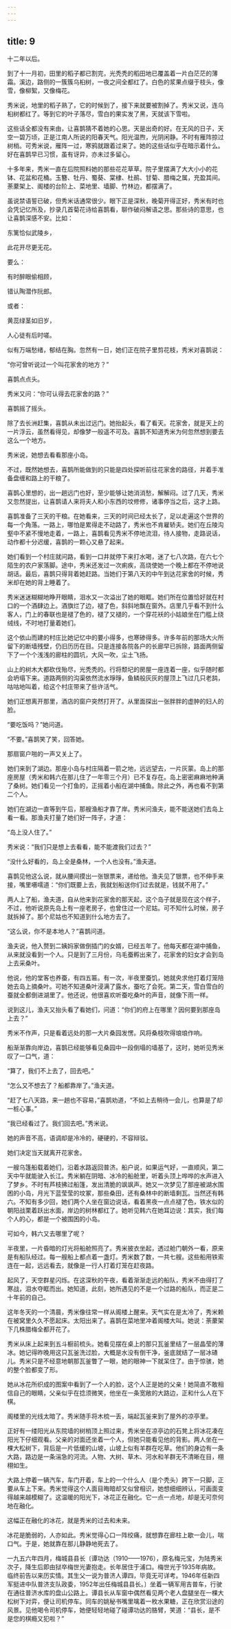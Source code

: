 ```yaml
---
---
---
```

title: 9
---




十二年以后。

到了十一月初，田里的稻子都已割完，光秃秃的稻田地已覆盖着一片白茫茫的薄霜。溪边，路侧的一簇簇乌桕树，一夜之间全都红了。白色的浆果点缀于枝头，像雪，像柳絮，又像梅花。

秀米说，地里的稻子熟了，它的时候到了，接下来就要被割掉了。秀米又说，连乌桕树都红了。等到它的叶子落尽，雪白的果实发了黑，天就该下雪啦。

这些话全都没有来由，让喜鹊猜不着她的心思。天是出奇的好。在无风的日子，天空一碧万顷，正是江南人所说的阳春天气。阳光温煦，光阴闲静。不时有雁阵掠过树梢。可秀米说，雁阵一过，寒鸦就跟着过来了。她的这些话似乎在暗示着什么。好在喜鹊早已习惯，虽有讶异，亦未过多留心。

十多年来，秀米一直在后院照料她的那些花花草草。院子里摆满了大大小小的花钵、花盆和花桶。玉簪、牡丹、蜀葵、棠棣、杜鹃、甘菊、腊梅之属，充盈其间。荼䕷架上、阁楼的台阶上、菜地里、墙脚、竹林边，都摆满了。

虽说禁语誓已破，但秀米话通常很少。眼下正是深秋，晚菊开得正好，秀米有时也会凭记忆所及，抄录几首菊花诗给喜鹊看，聊作破闷解语之思。那些诗的意思，也让喜鹊深感不安。比如：

东篱恰似武陵乡，

此花开尽更无花。

要么：

有时醉眼偷相顾，

错认陶潜作阮郎。

或者：

黄蕊绿茎如旧岁，

人心徒有后时嗟。

似有万端愁绪，郁结在胸。忽然有一日，她们正在院子里剪花枝，秀米对喜鹊说：

“你可曾听说过一个叫花家舍的地方？”

喜鹊点点头。

秀米又问：“你可认得去花家舍的路？”

喜鹊摇了摇头。

除了去长洲赶集，喜鹊从未出过远门。她抬起头，看了看天。花家舍，就是天上的一片浮云，虽然看得见，却像梦一般遥不可及。喜鹊不知道秀米为何忽然想到要去这么一个地方。

秀米说，她想去看看那座小岛。

不过，既然她想去，喜鹊所能做到的只能是四处探听前往花家舍的路径，并着手准备盘缠和路上的干粮了。

喜鹊心里想的，出一趟远门也好，至少能够让她消消愁，解解闷。过了几天，秀米又忽然提出，让喜鹊请人来将夫人和小东西的坟修修，诸事停当之后，这才上路。





喜鹊准备了三天的干粮。在她看来，三天的时间已经太长了，足以走遍这个世界的每一个角落。一路上，哪怕是累得走不动路了，秀米也不肯雇轿夫。她们在丘陵沟壑中不紧不慢地走着，一路上，喜鹊看见秀米不停地流泪，待人接物，走路说话，动作都十分迟缓，喜鹊的一颗心又悬了起来。

她们看到一个村庄就问路，看到一口井就停下来打水喝，迷了七八次路，在六七个陌生的农户家落脚。途中，秀米还发过一次痢疾，高烧使她一个晚上都在不停地说胡话。最后，喜鹊只得背着她赶路。当她们于第八天的中午到达花家舍的时候，秀米却在她的背上睡着了。

秀米迷迷糊糊地睁开眼睛，泪水又一次溢出了她的眼眶。她们所在位置恰好就在村口的一个酒肆边上。酒旗烂了边，褪了色，斜斜地飘在窗外。店里几乎看不到什么客人，门上的春联也是褪了色的，褪了又褪的，一个穿花袄的小姑娘坐在门槛上绕绒线，不时地打量着她们。

这个依山而建的村庄比她记忆中的要小得多，也寒碜得多。许多年前的那场大火所留下的断墙残壁，仍旧历历在目。只是连接各院各户的长廊早已拆除，路面两侧留下了一个个浅浅的廊柱的圆坑，大风一吹，尘土飞扬。

山上的树木大都砍伐殆尽，光秃秃的。行将颓圮的房屋一座连着一座，似乎随时都会坍塌下来。道路两侧的沟渠依然流水琤琤，鱼鳞般灰灰的屋顶上飞过几只老鸹，咕咕地叫着，给这个村庄带来了些许活气。

她们正想离开那里，酒店的窗户突然打开了。从里面探出一张胖胖的虚肿的妇人的脸。

“要吃饭吗？”她问道。

“不要。”喜鹊笑了笑，回答她。

那扇窗户啪的一声又关上了。





她们来到了湖边。那座小岛与村庄隔着一箭之地，远远望去，一片灰蒙。岛上的那座房屋（秀米和韩六在那儿住了一年零三个月）已不复存在。岛上密密麻麻地种满了桑树。她们看见一个打鱼的，正摇着小船在湖中捕鱼。除此之外，再也看不到第二个人。

她们在湖边一直等到午后，那艘渔船才靠了岸。秀米问渔夫，能不能送她们去岛上看一看。那渔夫打量了她们好一阵子，才道：

“岛上没人住了。”

秀米说：“我们只是想上去看看，能不能渡我们过去？”

“没什么好看的，岛上全是桑林，一个人也没有。”渔夫道。

喜鹊见他这么说，就从腰间摸出一张银票来，递给他。渔夫见了银票，也不伸手来接，嘴里嗫嚅道：“你们既要上去，我就划船送你们过去就是，钱就不用了。”

两人上了船，渔夫道，自从他来到花家舍的那天起，这个岛子就是现在这个样子，不过，他听说原先岛上有一座老房子，也曾住过一个尼姑。可不知什么时候，房子就拆掉了。那个尼姑也不知道到什么地方去了。

“这么说，你不是本地人？”喜鹊问道。

渔夫说，他入赘到二姨妈家做倒插门的女婿，已经五年了。他每天都在湖中捕鱼，从来就没看到一个人。只是到了三月份，乌毛蚕孵出来了，花家舍的妇女才会到岛上去采桑叶。

他说，他的堂客也养蚕，有四五匾。有一次，半夜里蚕饥，她就央求他打着灯笼陪她去岛上摘桑叶。可她不知道桑叶浸满了露水，蚕吃了会死。第二天，雪白雪白的蚕就全都倒进湖里了。他还说，他很喜欢听蚕吃桑叶的声音，就像下雨一样。

说到这儿，渔夫又抬头看了看她们，问道：“你们的府上在哪里？因何要到那座岛上去？”

秀米不作声，只是看着远处的那一大片桑园发愣。风将桑枝吹得琅琅作响。

船渐渐靠向岸边，喜鹊已经能够看见桑园中一段倒塌的墙基了，这时，她听见秀米叹了一口气，道：

“算了，我们不上去了，回去吧。”

“怎么又不想去了？船都靠岸了。”渔夫道。

“赶了七八天路，来一趟也不容易，”喜鹊劝道，“不如上去稍待一会儿，也算是了却一桩心事。”

“我已经看过了。我们回去吧。”秀米说。

她的声音不高，语调却是冷冷的，硬硬的，不容辩驳。





她们决定当天就离开花家舍。

一艘乌篷船载着她们，沿着水路返回普济。船户说，如果运气好，一直顺风，第二天中午就能驶入长江。秀米躺在阴暗、冰冷的船舱里，听着头顶上哗哗的水声进入了梦乡。不时有芦枝拂过船篷，发出清脆的飒飒声。她又一次梦见了那座被湖水围困的小岛，月光下蓝莹莹的坟冢，那些桑田，还有桑林中的断墙剩瓦。当然还有韩六。不知有多少回，她们两个人坐在窗边说话，看着黑夜一点点褪了色，铁水似的朝阳战栗着跃出水面，岸边的树林都红了。她听见韩六在她耳边说：其实，我们每个人的心，都是一个被围困的小岛。

可如今，韩六又去哪里了呢？





半夜里，一片昏暗的灯光将船舱照亮了。秀米披衣坐起，透过舱门朝外一看，原来是有船队经过。每一艘船上都点着一盏灯。秀米数了数，一共七艘。这些船用铁索连在一起，远远看去，就像是一行人打着灯笼在赶夜路。

起风了，天空群星闪烁。在这深秋的午夜，看着渐渐走远的船队，秀米不由得打了寒战，泪水夺眶而出。她知道，此刻，她所遇见的不是一个过路的船队，而正是二十年前的自己。





这年冬天的一个清晨，秀米像往常一样从阁楼上醒来。天气实在是太冷了，秀米赖在被窝里久久不愿起床。太阳出来了。喜鹊在菜地里冲着阁楼大叫。她说：荼䕷架下几株腊梅全都开花了。

秀米从床上起来到五斗橱前梳头。她看见摆在桌上的那只瓦釜里结了一层晶莹的薄冰。她记得昨晚用这只瓦釜洗过脸，大概是水没有倒干净，釜底就结了一层冰碴儿。秀米只是不经意地朝那瓦釜瞥了一眼，她的眼神一下就呆住了。由于惊骇，她的整个脸都变了形。

她从冰花所织成的图案中看到了一个人的脸，这个人正是她的父亲！她简直不敢相信自己的眼睛，父亲似乎在捻须微笑，他坐在一条宽敞的大路边，正和什么人在下棋。

阁楼里的光线太暗了。秀米随手将木梳一丢，端起瓦釜来到了屋外的凉亭里。

正好有一缕阳光从东院墙的树梢顶上照过来，秀米坐在凉亭边的石凳上将冰花凑在阳光下仔细观看。父亲的对面还坐着一个人，但她只能看见他的背影。两人坐在一棵大松树下，背后是一片低缓的山坡，山坡上似有羊群在吃草。他们的身边有一条大路，路边是一条湍急的河流。人物、大树、草木、河水和羊群无不清晰在目，栩栩如生。

大路上停着一辆汽车，车门开着，车上的一个什么人（是个秃头）跨下一只脚，正要从车上下来。秀米觉得这个人面目晦暗却又似曾相识，她想细细辨认，可画面变得越来越模糊了。这温暖的阳光下，冰花正在融化。它一点一点地，却是无可奈何地在融化。

这幅正在融化的冰花，就是秀米的过去和未来。

冰花是脆弱的，人亦如此。秀米觉得心口一阵绞痛，就想靠在廊柱上歇一会儿，喘口气。于是，她就靠在那儿静静地死去了。





一九五六年四月，梅城县县长〔谭功达（1910——1976），原名梅元宝，为陆秀米次子，降生后即由狱卒梅世光妻抱走。长年居住于浦口。梅世光于1935年病故。临终前告以来历实情。其生父一说为普济人谭四，毕竟无可详考。1946年任新四军挺进中队普济支队政委，1952年出任梅城县县长。〕坐着一辆军用吉普车，行驶在通往普济水库的盘山公路上。谭县长从车窗中偶然看见两个老人盘腿坐在一棵大松树下对弈，便让司机停车。同车的姚秘书嘴里噙着一枚水果糖，正在欣赏沿途的风景。见他喝令司机停车，她便轻轻地碰了碰谭功达的胳臂，笑道：“县长，是不是您的棋瘾又犯啦？”